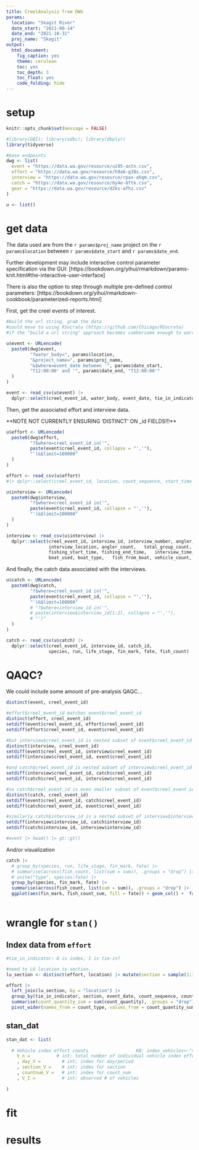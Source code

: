 ```yaml
---
title: CreelAnalysis from DWG
params:
  location: "Skagit River"
  date_start: "2021-08-14"   
  date_end: "2021-10-31"
  proj_name: "Skagit"  
output:
  html_document:
    fig_caption: yes
    theme: cerulean
    toc: yes
    toc_depth: 3
    toc_float: yes
    code_folding: hide
---
```


# setup 

```r
knitr::opts_chunk$set(message = FALSE)

#library(DBI); library(odbc); library(dbplyr)
library(tidyverse)

#base endpoints
dwg <- list(
  event = "https://data.wa.gov/resource/ui95-axtn.csv",
  effort = "https://data.wa.gov/resource/h9a6-g38s.csv",
  interview = "https://data.wa.gov/resource/rpax-ahqm.csv",
  catch = "https://data.wa.gov/resource/6y4e-8ftk.csv",
  gear = "https://data.wa.gov/resource/d2ks-afhz.csv"
)

u <- list()

```

# get data

The data used are from the `r params$proj_name` project on the `r params$location` between `r params$date_start` and `r params$date_end`.

Further development may include interactive control parameter specification via the GUI: [https://bookdown.org/yihui/rmarkdown/params-knit.html#the-interactive-user-interface]

There is also the option to step through multiple pre-defined control parameters:
[https://bookdown.org/yihui/rmarkdown-cookbook/parameterized-reports.html]

First, get the creel events of interest.

```r
#build the url string, grab the data
#could move to using RSocrata (https://github.com/Chicago/RSocrata) 
#if the "build a url string" approach becomes cumbersome enough to warrant introducing another dependency.

u$event <- URLencode(
  paste0(dwg$event,
         "?water_body=", params$location,
         "&project_name=", params$proj_name,
         "&$where=event_date between '", params$date_start,
         "T12:00:00' and '", params$date_end, "T12:00:00'"
  )
)

event <- read_csv(u$event) |> 
  dplyr::select(creel_event_id, water_body, event_date, tie_in_indicator)

```

Then, get the associated effort and interview data.

**NOTE NOT CURRENTLY ENSURING 'DISTINCT' ON _id FIELDS!!!**

```r
u$effort <- URLencode(
  paste0(dwg$effort,
         "?$where=creel_event_id in('",
         paste(event$creel_event_id, collapse = "','"),
         "')&$limit=100000"
  )
)

effort <- read_csv(u$effort)
#|> dplyr::select(creel_event_id, location, count_sequence, start_time = effort_start_time, end_time = effort_end_time, count_type, count_quantity)
```

```r
u$interview <- URLencode(
  paste0(dwg$interview,
         "?$where=creel_event_id in('",
         paste(event$creel_event_id, collapse = "','"),
         "')&$limit=100000"
  )
)

interview <- read_csv(u$interview) |> 
  dplyr::select(creel_event_id, interview_id, interview_number,	angler_type, 
                interview_location, angler_count,	total_group_count, trip_status,
                fishing_start_time,	fishing_end_time,	interview_time, 
                boat_used, boat_type,	fish_from_boat,	vehicle_count, trailer_count)

```

And finally, the catch data associated with the interviews.

```r
u$catch <- URLencode(
  paste0(dwg$catch,
         "?$where=creel_event_id in('",
         paste(event$creel_event_id, collapse = "','"),
         "')&$limit=100000"
         # "?$where=interview_id in('",
         # paste(interview$interview_id[1:2], collapse = "','"),
         # "')"
  )
)

catch <- read_csv(u$catch) |> 
  dplyr::select(creel_event_id, interview_id, catch_id,
                species, run, life_stage, fin_mark, fate, fish_count)

```

# QAQC? 

We could include some amount of pre-analysis QAQC...

```r
distinct(event, creel_event_id) 

#effort$creel_event_id matches event$creel_event_id
distinct(effort, creel_event_id)
setdiff(event$creel_event_id, effort$creel_event_id)
setdiff(effort$creel_event_id, event$creel_event_id)

#but interview$creel_event_id is nested subset of event$creel_event_id
distinct(interview, creel_event_id)
setdiff(event$creel_event_id, interview$creel_event_id)
setdiff(interview$creel_event_id, event$creel_event_id)

#and catch$creel_event_id is nested subset of interview$creel_event_id
setdiff(interview$creel_event_id, catch$creel_event_id)
setdiff(catch$creel_event_id, interview$creel_event_id)

#so catch$creel_event_id is even smaller subset of event$creel_event_id
distinct(catch, creel_event_id)
setdiff(event$creel_event_id, catch$creel_event_id)
setdiff(catch$creel_event_id, event$creel_event_id)

#similarly catch$interview_id is a nested subset of interview$interview_id
setdiff(interview$interview_id, catch$interview_id)
setdiff(catch$interview_id, interview$interview_id)

#event |> head() |> gt::gt()

```

And/or visualization

```r
catch |> 
  # group_by(species, run, life_stage, fin_mark, fate) |> 
  # summarise(across(fish_count, list(sum = sum)), .groups = "drop") |> 
  # unite("type", species:fate) |> 
  group_by(species, fin_mark, fate) |> 
  summarise(across(fish_count, list(sum = sum)), .groups = "drop") |> 
  ggplot(aes(fin_mark, fish_count_sum, fill = fate)) + geom_col() +  facet_wrap(~species)
  
```


# wrangle for `stan()`

## Index data from `effort`

```r

#tie_in_indicator: 0 is index, 1 is tie-in?

#need to LU location to section..
lu_section <- distinct(effort, location) |> mutate(section = sample(1:3, size = 43, replace = T))

effort |> 
  left_join(lu_section, by = "location") |> 
  group_by(tie_in_indicator, section, event_date, count_sequence, count_type) |> 
  summarise(count_quantity_sum = sum(count_quantity), .groups = "drop") |> 
  pivot_wider(names_from = count_type, values_from = count_quantity_sum)

```


## stan_dat

```r
stan_dat <- list(
  
  # Vehicle index effort counts                  KB: index_vehicles<-"summ_effort_counts" %>% filter(gear == vehicles, survey == Creel)
	V_n =          # int; total number of individual vehicle index effort counts KB: index_vehicles %>% nrow() 
	, day_V =        # int; index for day/period                                   KB: index_vehicles %>% pull(day/period)
	, section_V =    # int; index for section                                      KB: index_vehicles %>% pull(section)
	, countnum_V =   # int; index for count_num                                    KB: index_vehicles %>% pull(count_num)
	, V_I =          # int; observed # of vehicles                                 KB: index_vehicles %>% pull(Count)
	  
)
```


# fit

# results
